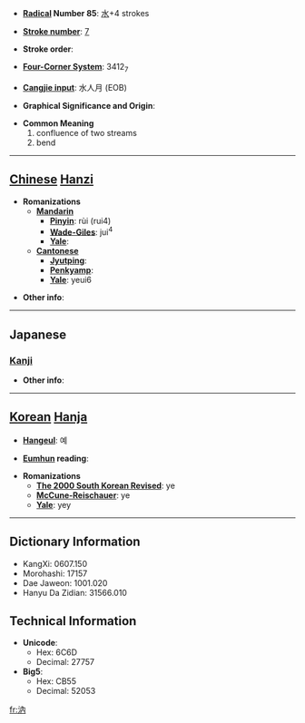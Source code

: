 * '''[[Wiktionary:Chinese radical index| Radical]] Number 85''': [[Wiktionary:Chinese radical index 水|水]]+4 strokes

* '''[[Wiktionary:Chinese total strokes index|Stroke number]]''': [[Wiktionary:Chinese total strokes index 7|7]]

* '''Stroke order''': 

* '''[[Wiktionary:Chinese four corner index|Four-Corner System]]''': 3412<sub>7</sub>

* '''[[Wiktionary:Chinese Cangjie index|Cangjie input]]''': 水人月 (EOB)

* '''Graphical Significance and Origin''': 

* '''Common Meaning'''
*#confluence of two streams
*# bend


----

== [[Chinese]] [[Hanzi]] ==

* '''Romanizations'''
** '''[[Mandarin]]'''
*** '''[[Pinyin]]''': rùi (rui4)
*** '''[[Wade-Giles]]''': jui<sup>4</sup>
*** '''[[Yale]]''': 
** '''[[Cantonese]]'''
*** '''[[Jyutping]]''':
*** '''[[Penkyamp]]''': 
*** '''[[Yale]]''': yeui6

* '''Other info''': 

----

==Japanese==
===[[Kanji]]===
{{kanji|on readings=[[ぜい]] (zei), [[ねい]] (nei), [[ぜつ]] (zetsu), [[ねち]] (nechi)
|kun readings=[[ながれる]] (nagareru), [[みぎわ]] (migiwa)
}}

* '''Other info''':  

----

== [[Korean]] [[Hanja]] ==

* '''[[Hangeul]]''': 예

* '''[[Eumhun]] reading''': 

* '''Romanizations'''
** '''[[The 2000 South Korean Revised Romanization|The 2000 South Korean Revised]]''': ye
** '''[[McCune-Reischauer]]''': ye
** '''[[Yale]]''': yey

----

== Dictionary Information ==

* KangXi: 0607.150
* Morohashi: 17157
* Dae Jaweon: 1001.020
* Hanyu Da Zidian: 31566.010

== Technical Information ==

* '''Unicode''':
** Hex: 6C6D
** Decimal: 27757
* '''Big5''':
** Hex: CB55
** Decimal: 52053

[[fr:汭]]